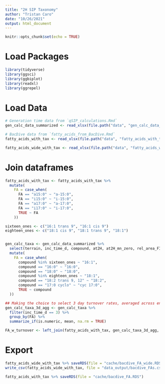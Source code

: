 ```yaml
---
title: "2H SIP Taxonomy"
author: "Tristan Caro"
date: "10/26/2021"
output: html_document
---
```


```r
knitr::opts_chunk$set(echo = TRUE)
```

# Load Packages
```r
library(tidyverse)
library(ggsci)
library(ggbiplot)
library(readxl)
library(ggrepel)
```

# Load Data
```r
# Generation time data from `qSIP_calculations.Rmd`
gen_calc_data_summarized <- read_xlsx(file.path("data", "gen_calc_data_summarized.xlsx"))

# BacDive data from `fatty_acids_from_BacDive.Rmd`
fatty_acids_with_tax <- read_xlsx(file.path("data", "fatty_acids_with_tax.xlsx"))

fatty_acids_wide_with_tax <- read_xlsx(file.path("data", "fatty_acids_wide_with_tax.xlsx"))
```

# Join dataframes

```r
fatty_acids_with_tax <- fatty_acids_with_tax %>% 
  mutate(
    FA = case_when(
      FA == "a15:0" ~ "a-15:0",
      FA == "i15:0" ~ "i-15:0",
      FA == "a17:0" ~ "a-17:0",
      FA == "i17:0" ~ "i-17:0",
      TRUE ~ FA
    ))

sixteen_ones <- c("16:1 trans 9", "16:1 cis 9")
eighteen_ones <- c("18:1 cis 9", "18:1 trans 9", "18:1")


gen_calc_taxa <- gen_calc_data_summarized %>% 
  select(terrain, inc_time_d, compound, at2H, at2H_mn_zero, rel_area_FID, u_d, gen_d, chain_fctr, chain_num) %>% 
  mutate(
    FA = case_when(
      compound %in% sixteen_ones ~ "16:1",
      compound == "16:0" ~ "16:0",
      compound == "18:0" ~ "18:0",
      compound %in% eighteen_ones ~ "18:1",
      compound == "18:2 trans 9, 12" ~ "18:2",
      compound == "17:0 cyclo" ~ "cyc 17:0",
      TRUE ~ compound
  ))

## Making the choice to select 3 day turnover rates, averaged across environments
gen_calc_taxa_3d_agg <- gen_calc_taxa %>% 
  filter(inc_time_d == 3) %>% 
  group_by(FA) %>% 
  summarize_if(is.numeric, mean, na.rm = TRUE)

FA_w_turnover <- left_join(fatty_acids_with_tax, gen_calc_taxa_3d_agg, by = "FA")
```


# Export

```r
fatty_acids_wide_with_tax %>% saveRDS(file = "cache/bacdive_FA_wide.RDS")
write_csv(fatty_acids_wide_with_tax, file = "data_output/bacdive_FAs.csv")

fatty_acids_with_tax %>% saveRDS(file = "cache/bacdive_FA.RDS")

```

